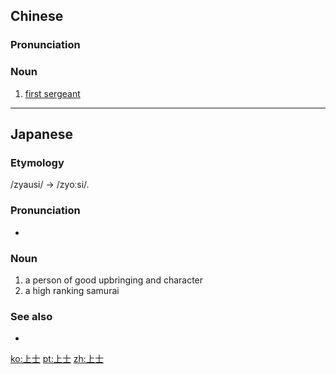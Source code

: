 ==Chinese==
{{zh-forms}}

===Pronunciation===
{{zh-pron
|m=shàngshì
|c=soeng6 si6
|mn=xm:siōng-sū
|cat=n
}}

===Noun===
{{zh-noun}}

# [[first sergeant]]

----

==Japanese==
{{ja-kanjitab|じょう|し|yomi=on}}

===Etymology===
/zyausi/ → /zyoːsi/.

===Pronunciation===
* {{IPA|[dʑoːɕi]|lang=ja}}

===Noun===
{{ja-noun|じょうし|hhira=じゃうし}}

# a person of good upbringing and character
# a high ranking samurai

===See also===
* {{ja-r|下士|かし}}

[[ko:上士]]
[[pt:上士]]
[[zh:上士]]